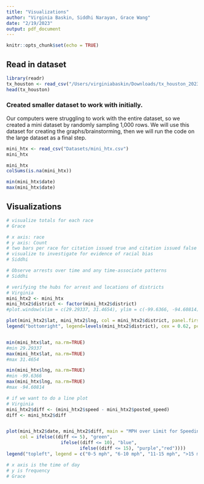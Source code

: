 ```yaml
---
title: "Visualizations"
author: "Virginia Baskin, Siddhi Narayan, Grace Wang"
date: "2/19/2023"
output: pdf_document
---
```


```r
knitr::opts_chunk$set(echo = TRUE)
```

## Read in dataset
```r
library(readr)
tx_houston <- read_csv("/Users/virginiabaskin/Downloads/tx_houston_2023_01_26.csv")
head(tx_houston)
```

### Created smaller dataset to work with initially.

Our computers were struggling to work with the entire dataset, so we created a mini dataset by randomly sampling 1,000 rows. We will use this dataset for creating the graphs/brainstorming, then we will run the code on the large dataset as a final step. 
```r
mini_htx <- read_csv("Datasets/mini_htx.csv")
mini_htx
```

```r
mini_htx
colSums(is.na(mini_htx))
```

```r
min(mini_htx$date)
max(mini_htx$date)
```

## Visualizations 

```r
# visualize totals for each race
# Grace


```

```r
# x axis: race
# y axis: Count
# two bars per race for citation issued true and citation issued false
# visualize to investigate for evidence of racial bias
# Siddhi

```


```r
# Observe arrests over time and any time-associate patterns
# Siddhi

```


```r
# verifying the hubs for arrest and locations of districts
# Virginia
mini_htx2 <- mini_htx
mini_htx2$district <- factor(mini_htx2$district)
#plot.window(xlim = c(29.29337, 31.4654), ylim = c(-99.6366, -94.60814))

plot(mini_htx2$lat, mini_htx2$lng, col = mini_htx2$district, panel.first = grid(8,8),  xlim = c(29.5, 30), ylim = c(-96, -95), main = "Latutude & Longitude of Stops by District", xlab = "Latitude", ylab = "Longitude", pch=20)
legend("bottomright", legend=levels(mini_htx2$district), cex = 0.62, pch=20, col=unique(mini_htx2$district), title = "District")


min(mini_htx$lat, na.rm=TRUE) 
#min 29.29337
max(mini_htx$lat, na.rm=TRUE) 
#max 31.4654

min(mini_htx$lng, na.rm=TRUE) 
#min -99.6366
max(mini_htx$lng, na.rm=TRUE) 
#max -94.60814 


```

```r
# if we want to do a line plot
# Virginia
mini_htx2$diff <- (mini_htx2$speed - mini_htx2$posted_speed)
diff <- mini_htx2$diff


plot(mini_htx2$date, mini_htx2$diff, main = "MPH over Limit for Speeding Citations 2014-2020", xlab = "Year", ylab = "MPH Speeding", pch = 4, panel.first = grid(10,10),
     col = ifelse((diff <= 5), "green", 
                    ifelse((diff <= 10), "blue", 
                           ifelse((diff <= 15), "purple","red"))))
legend("topleft", legend = c("0-5 mph", "6-10 mph", "11-15 mph", ">15 mph"), col = c("green", "blue", "purple", "red"), pch = 4, cex = 0.7)
```

```r
# x axis is the time of day
# y is frequency
# Grace

```